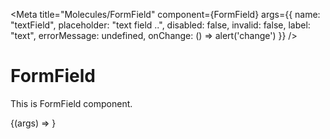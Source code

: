 
<Meta 
    title="Molecules/FormField" 
    component={FormField} 
    args={{ 
        name: "textField",
        placeholder: "text field ..",
        disabled: false,
        invalid: false,
        label: "text",
        errorMessage: undefined,
        onChange: () => alert('change')
    }}
/>

# FormField 

This is FormField component.

<Preview>
    <Story name="Default">
        {(args) => <FormField {...args} />}  
    </Story>
</Preview>
